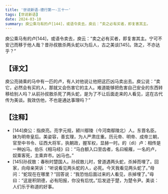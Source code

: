```yaml
---
title: '世说新语-德行第一-三十一'
tags: [世说新语]
date: 2024-03-10
summary: 庾公乘马有的卢[144]，或语令卖去，庾云：“卖之必有买者，即复害其主。
---
```


庾公乘马有的卢[144]，或语令卖去，庾云：“卖之必有买者，即复害其主。宁可不安己而移于他人哉？昔孙叔敖杀两头蛇以为后人，古之美谈[145]。效之，不亦达乎？”

## 【译文】

庾公亮骑乘的马中有一匹的卢，有人对他说让他把这匹凶马卖出去。庾公说：“卖它，必然会有买的人，那就又会伤害它的主人。难道能够把危害自己安全的东西转移给别人吗？从前孙叔敖杀死了两头蛇，是为了不让后面走来的人看见，这在古代传为美谈。我效仿他，不也是通达事理吗？”

## 【注释】

- [144]庾公：指庾亮。亮字元规，颍川鄢陵（今河南鄢陵北）人。东晋名臣。妹为明帝皇后。美姿容，善玄理，为人严肃庄重。历元帝、明帝、成帝三朝，官至中书令、征西大将军，执朝政，握军权，显赫一时。的（dì）卢：相传是一种凶马。伯乐《相马经》曰：“马白额入口至齿者，名曰榆雁，一名的卢，奴乘客死，主乘弃市。凶马也。”
- [145]孙叔敖：春秋时楚国人。孙叔敖儿时，曾道遇两头蛇，杀掉而埋了。回家，向母亲哭诉：“听说看见两头蛇的人，必死。今天我看见两头蛇了。”母问：“蛇现在在哪里？”回答说：“我恐怕后面过来的人看见，杀掉埋了。”母曰：“这是积阴德，必有阳报，你没有后忧。”后发迹于楚，为楚令尹。美谈：人们乐于称道的好事。